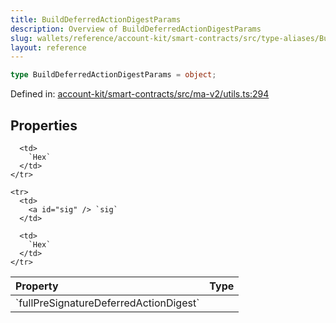 ```yaml
---
title: BuildDeferredActionDigestParams
description: Overview of BuildDeferredActionDigestParams
slug: wallets/reference/account-kit/smart-contracts/src/type-aliases/BuildDeferredActionDigestParams
layout: reference
---
```


```ts
type BuildDeferredActionDigestParams = object;
```

Defined in: [account-kit/smart-contracts/src/ma-v2/utils.ts:294](https://github.com/alchemyplatform/aa-sdk/blob/4987bdd63823427c48ec21401b71fa3cfc2d0675/account-kit/smart-contracts/src/ma-v2/utils.ts#L294)

## Properties

<table>
  <thead>
    <tr>
      <th align="left">Property</th>
      <th align="left">Type</th>
    </tr>
  </thead>

  <tbody>
    <tr>
      <td>
        <a id="fullpresignaturedeferredactiondigest" /> `fullPreSignatureDeferredActionDigest`
      </td>

      <td>
        `Hex`
      </td>
    </tr>

    <tr>
      <td>
        <a id="sig" /> `sig`
      </td>

      <td>
        `Hex`
      </td>
    </tr>

  </tbody>
</table>
